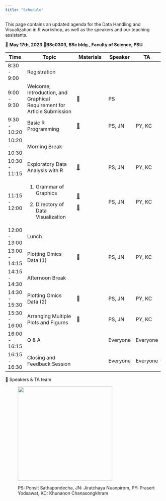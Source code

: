 ```yaml
---
title: "Schedule"
---
```


This page contains an updated agenda for the Data Handling and Visualization in R workshop, as well as the speakers and our teaching assistants.

📅 **May 17th, 2023** 📍**BSc0303, BSc bldg., Faculty of Science, PSU**

+---------------+-------------------------------------------------------------------------+------------------------------------------------+----------+----------+
| Time          | Topic                                                                   | Materials                                      | Speaker  | TA       |
+===============+=========================================================================+================================================+==========+==========+
| 8:30 - 9:00   | Registration                                                            |                                                |          |          |
+---------------+-------------------------------------------------------------------------+------------------------------------------------+----------+----------+
| 9:00 - 9:30   | Welcome, Introduction, and Graphical Requirement for Article Submission | 📖                                             | PS       |          |
+---------------+-------------------------------------------------------------------------+------------------------------------------------+----------+----------+
| 9:30 - 10:20  | Basic R Programming                                                     | [📖](lectures/basic_R.qmd)                     | PS, JN   | PY, KC   |
+---------------+-------------------------------------------------------------------------+------------------------------------------------+----------+----------+
| 10:20 - 10:30 | Morning Break                                                           |                                                |          |          |
+---------------+-------------------------------------------------------------------------+------------------------------------------------+----------+----------+
| 10:30 - 11:15 | Exploratory Data Analysis with R                                        | [📖](lectures/exploratory_data_analysis.qmd)   | PS, JN   | PY, KC   |
+---------------+-------------------------------------------------------------------------+------------------------------------------------+----------+----------+
| 11:15 - 12:00 | 1.  Grammar of Graphics                                                 | [📖](lectures/grammar_of_graphics.qmd)         | PS, JN   | PY, KC   |
|               |                                                                         |                                                |          |          |
|               | 2.  Directory of Data Visualization                                     | [📖](lectures/directory_of_visualizations.qmd) |          |          |
+---------------+-------------------------------------------------------------------------+------------------------------------------------+----------+----------+
| 12:00 - 13:00 | Lunch                                                                   |                                                |          |          |
+---------------+-------------------------------------------------------------------------+------------------------------------------------+----------+----------+
| 13:00 - 14:15 | Plotting Omics Data (1)                                                 | 📖                                             | PS, JN   | PY, KC   |
+---------------+-------------------------------------------------------------------------+------------------------------------------------+----------+----------+
| 14:15 - 14:30 | Afternoon Break                                                         |                                                |          |          |
+---------------+-------------------------------------------------------------------------+------------------------------------------------+----------+----------+
| 14:30 - 15:30 | Plotting Omics Data (2)                                                 | 📖                                             | PS, JN   | PY, KC   |
+---------------+-------------------------------------------------------------------------+------------------------------------------------+----------+----------+
| 15:30 - 16:00 | Arranging Multiple Plots and Figures                                    | 📖                                             | PS, JN   | PY, KC   |
+---------------+-------------------------------------------------------------------------+------------------------------------------------+----------+----------+
| 16:00 - 16:15 | Q & A                                                                   |                                                | Everyone | Everyone |
+---------------+-------------------------------------------------------------------------+------------------------------------------------+----------+----------+
| 16:15 - 16:30 | Closing and Feedback Session                                            |                                                | Everyone | Everyone |
+---------------+-------------------------------------------------------------------------+------------------------------------------------+----------+----------+

📢 Speakers & TA team

:   

:   ![](img/team.png){width="300"}

:   PS: Ponsit Sathapondecha, JN: Jiratchaya Nuanpirom, PY: Prasert Yodsawat, KC: Khunanon Chanasongkhram

